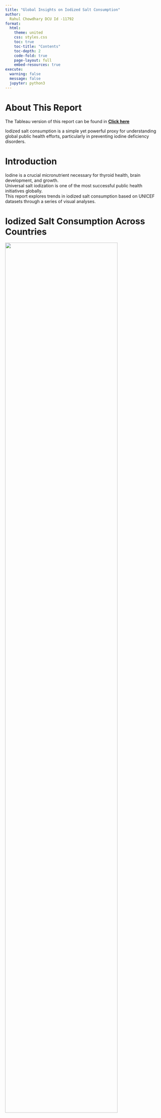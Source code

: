 ```yaml
---
title: "Global Insights on Iodized Salt Consumption"
author:
  Rahul Chowdhary DCU Id -11792
format:
  html:
    theme: united
    css: styles.css
    toc: true
    toc-title: "Contents"
    toc-depth: 2
    code-fold: true
    page-layout: full
    embed-resources: true
execute:
  warning: false
  message: false
  jupyter: python3
---
```


# About This Report

The Tableau version of this report can be found in **[Click here](https://public.tableau.com/views/IodineVsChildDeprivation/Dashboard12?:language=en-US&:sid=&:redirect_auth=&:display_count=n&:origin=viz_share_link)**

Iodized salt consumption is a simple yet powerful proxy for understanding global public health efforts, particularly in preventing iodine deficiency disorders.

# Introduction

Iodine is a crucial micronutrient necessary for thyroid health, brain development, and growth.  
Universal salt iodization is one of the most successful public health initiatives globally.  
This report explores trends in iodized salt consumption based on UNICEF datasets through a series of visual analyses.

# Iodized Salt Consumption Across Countries

![](images/worldmap.png){fig-align="center" width="85%"}

**Insight:**  

- The **_choropleth map_** shows **strong iodization coverage** in _Asia_ and _Latin America_.
- Meanwhile, **_Sub-Saharan Africa_** and parts of the **_Middle East lag behind_** in iodized salt consumption.
- **_Concentrated initiatives_** are needed to extend **iodine fortification efforts** to these _underserved regions_.


# Recommended Daily Iodine Intake by Age Group

![](images/barchart.png){fig-align="center" width="70%"}

**Insight:**  

- **_Iodine requirements_** vary **significantly** across _different life stages_.
- **_Nutritional programs_** must prioritize **adolescents** and **pregnant women**.
- These groups have **substantially higher iodine needs** compared to others


# Global Average Iodized Salt Consumption (2000–2020)

![](images/linechart.png){fig-align="center" width="80%"}

**Insight:**  

- **_Global average consumption_** of iodized salt shows a **steady upward trend** from _2000 to 2020_.
- This trend demonstrates the **success of widespread public health initiatives** promoting _salt iodization_.

# Trend of Iodized Salt Consumption Over Time

![](images/scatter_reg.png){fig-align="center" width="80%"}
**Insight:**  

- The **_scatter plot with a regression line_** indicates a **positive overall trend** in _iodized salt consumption over time_.
- However, **_variability among individual countries_** suggests that **targeted interventions** remain **critical**.


# Conclusion

Iodized salt consumption has improved significantly at the global level, preventing millions of cases of iodine deficiency-related disorders.  
Nonetheless, to completely eliminate iodine deficiency disorders (IDDs), continuous and targeted efforts are essential — especially in vulnerable countries where iodization coverage remains insufficient.

---
